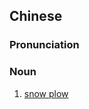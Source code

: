 {{also|扫雪车}}
==Chinese==
{{zh-forms|s=扫雪车}}

===Pronunciation===
{{zh-pron
|m=sǎoxuěchē
|cat=n
}}

===Noun===
{{zh-noun}}

# [[snow plow]] {{gloss|vehicle}}

{{zh-cat|Vehicles}}